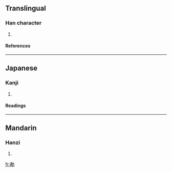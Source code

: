 ==Translingual==
===Han character===
{{Han char|rn=19|rad=力|as=07|sn=9|four=|canj=弓月大尸 (NBKS), XX弓月大 (XXNBK)}}
# {{defn|Han}}
====References====
{{Han ref|kx=0147.360|dkj=02361|dj=0333.010|hdz=10372.080|uh=52C8|ud=21192}}
----
==Japanese==
===Kanji===
{{ja-kanji|grade=|rs=力07}}
# {{defn|Japanese}} 
====Readings====
{{ja-readings|on=[[よう]] (yō)|kun=[[いさむ]] (isamu)}}
----
==Mandarin==
===Hanzi===
{{cmn-hanzi|pin=[[yǒng]] (yong3)|wg=yung<sup>3</sup>}}
# {{defn|Mandarin}}

[[fr:勈]]